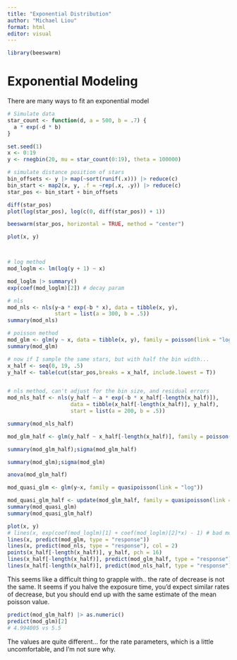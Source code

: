 ```yaml
---
title: "Exponential Distribution"
author: "Michael Liou"
format: html
editor: visual
---
```


```r
library(beeswarm)
```

# Exponential Modeling

There are many ways to fit an exponential model

```r
# Simulate data
star_count <- function(d, a = 500, b = .7) {
  a * exp(-d * b)
}

set.seed(1)
x <- 0:19
y <- rnegbin(20, mu = star_count(0:19), theta = 100000)

# simulate distance position of stars
bin_offsets <- y |> map(~sort(runif(.x))) |> reduce(c)
bin_start <- map2(x, y, .f = ~rep(.x, .y)) |> reduce(c)
star_pos <- bin_start + bin_offsets

diff(star_pos)
plot(log(star_pos), log(c(0, diff(star_pos)) + 1))

beeswarm(star_pos, horizontal = TRUE, method = "center")

plot(x, y)



# log method
mod_loglm <- lm(log(y + 1) ~ x)

mod_loglm |> summary()
exp(coef(mod_loglm)[2]) # decay param

# nls
mod_nls <- nls(y~a * exp(-b * x), data = tibble(x, y),
               start = list(a = 300, b = .5))
summary(mod_nls)

# poisson method
mod_glm <- glm(y ~ x, data = tibble(x, y), family = poisson(link = "log"))
summary(mod_glm)

# now if I sample the same stars, but with half the bin width...
x_half <- seq(0, 19, .5)
y_half <- table(cut(star_pos,breaks = x_half, include.lowest = T))


# nls method, can't adjust for the bin size, and residual errors
mod_nls_half <- nls(y_half ~ a * exp(-b * x_half[-length(x_half)]),
                    data = tibble(x_half[-length(x_half)], y_half),
                    start = list(a = 200, b = .5))

summary(mod_nls_half)

mod_glm_half <- glm(y_half ~ x_half[-length(x_half)], family = poisson(link = "log"), offset = rep(log(1/2), length(y_half)))

summary(mod_glm_half);sigma(mod_glm_half)

```

```r
summary(mod_glm);sigma(mod_glm)
```

```r
anova(mod_glm_half)
```

```r
mod_quasi_glm <- glm(y~x, family = quasipoisson(link = "log"))

mod_quasi_glm_half <- update(mod_glm_half, family = quasipoisson(link = "log"))
summary(mod_quasi_glm)
summary(mod_quasi_glm_half)
```

```r
plot(x, y)
# lines(x, exp(coef(mod_loglm)[1] + coef(mod_loglm)[2]*x) - 1) # bad model...
lines(x, predict(mod_glm, type = "response"))
lines(x, predict(mod_nls, type = "response"), col = 2)
points(x_half[-length(x_half)], y_half, pch = 16)
lines(x_half[-length(x_half)], predict(mod_glm_half, type = "response"), col = 3)
lines(x_half[-length(x_half)], predict(mod_nls_half, type = "response"), col = 2, lty = 2)
```

This seems like a difficult thing to grapple with.. the rate of decrease is not the same. It seems if you halve the exposure time, you'd expect similar rates of decrease, but you should end up with the same estimate of the mean poisson value.

```r
predict(mod_glm_half) |> as.numeric()
predict(mod_glm)[2]
# 4.994005 vs 5.5
```

The values are quite different... for the rate parameters, which is a little uncomfortable, and I'm not sure why.
